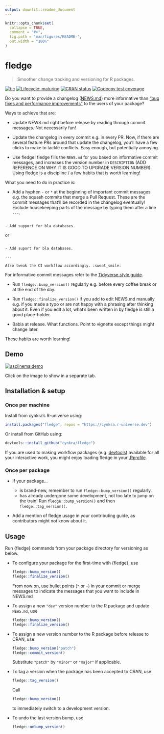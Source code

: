 ```yaml
---
output: downlit::readme_document
---
```


<!-- README.md is generated from README.Rmd. Please edit that file -->

```r
knitr::opts_chunk$set(
  collapse = TRUE,
  comment = "#>",
  fig.path = "man/figures/README-",
  out.width = "100%"
)
```
# fledge

> Smoother change tracking and versioning for R packages.

<!-- badges: start -->
[![tic](https://github.com/cynkra/fledge/workflows/tic/badge.svg?branch=master)](https://github.com/cynkra/fledge/actions)
[![Lifecycle: maturing](https://img.shields.io/badge/lifecycle-maturing-blue.svg)](https://www.tidyverse.org/lifecycle/#maturing)
[![CRAN status](https://www.r-pkg.org/badges/version/fledge)](https://cran.r-project.org/package=fledge)
[![Codecov test coverage](https://codecov.io/gh/cynkra/fledge/branch/master/graph/badge.svg)](https://codecov.io/gh/cynkra/fledge?branch=master)
<!-- badges: end -->

Do you want to provide a changelog ([NEWS.md](https://blog.r-hub.io/2020/05/08/pkg-news/#why-write-the-changelog-as-newsmd)) more informative than ["bug fixes and performance improvements"](https://twitter.com/EmilyKager/status/1413628436984188933) to the users of your package?

Ways to achieve that are:

- Update NEWS.md right before release by reading through commit messages. Not necessarily fun!

- Update the changelog in every commit e.g. in every PR. Now, if there are several feature PRs around that update the changelog, you'll have a few clicks to make to tackle conflicts. Easy enough, but potentially annoying.

- Use fledge! fledge fills the `NEWS.md` for you based on informative commit messages, and increases the version number in `DESCRIPTION` (ADD REFERENCE ON WHY IT IS GOOD TO UPGRADE VERSION NUMBER). Using fledge is a discipline / a few habits that is worth learning!


What you need to do in practice is:

- Add a hyphen `-` or `*` at the beginning of important commit messages e.g. the squash commits that merge a Pull Request. These are the commit messages that'll be recorded in the changelog eventually! Exclude housekeeping parts of the message by typing them after a line `---`.

```text

- Add support for bla databases.

```

or 

```text

- Add suport for bla databases.

---

Also tweak the CI workflow accordingly. :sweat_smile:

```

For informative commit messages refer to the [Tidyverse style guide](https://style.tidyverse.org/news.html).

- Run `fledge::bump_version()` regularly e.g. before every coffee break or at the end of the day.

- Run `fledge::finalize_version()` if you add to edit NEWS.md manually e.g. if you made a typo or are not happy with a phrasing after thinking about it. Even if you edit a lot, what's been written in by fledge is still a good place-holder.

- Babla at release. What functions. Point to vignette except things might change later.

These habits are worth learning!

## Demo

[![asciinema demo](https://github.com/cynkra/fledge/raw/master/readme/demo.gif)](https://asciinema.org/a/173876)

Click on the image to show in a separate tab.

## Installation & setup

### Once per machine

Install from cynkra's R-universe using:

```r
install.packages("fledge", repos = "https://cynkra.r-universe.dev")
```

Or install from GitHub using:

```r
devtools::install_github("cynkra/fledge")
```

If you are used to making workflow packages (e.g. [devtools](https://usethis.r-lib.org/articles/articles/usethis-setup.html#use-usethis-or-devtools-in-interactive-work)) available for all your interactive work, 
you might enjoy loading fledge in your [.Rprofile](https://rstats.wtf/r-startup.html#rprofile).

### Once per package

* If your package...

   * is brand-new, remember to run `fledge::bump_version()` regularly.
   * has already undergone some development, not too late to jump on the train! Run `fledge::bump_version()` and then `fledge::tag_version()`.
   
* Add a mention of fledge usage in your contributing guide, as contributors might not know about it.

## Usage

Run {fledge} commands from your package directory for versioning as below.

* To configure your package for the first-time with {fledge}, use

    ```r
    fledge::bump_version()
    fledge::finalize_version()
    ```

    From now on, use bullet points (`*` or `-`) in your commit or merge messages to indicate the messages that you want to include in NEWS.md

* To assign a new `"dev"` version number to the R package and update `NEWS.md`, use

    ```r
    fledge::bump_version()
    fledge::finalize_version()
    ```

* To assign a new version number to the R package before release to CRAN, use

    ```r
    fledge::bump_version("patch")
    fledge::commit_version()
    ```

    Substitute `"patch"` by `"minor"` or `"major"` if applicable.

* To tag a version when the package has been accepted to CRAN, use

    ```r
    fledge::tag_version()
    ```
    
    Call 
    
    ```r
    fledge::bump_version()
    ```
    
    to immediately switch to a development version.

* To undo the last version bump, use

    ```r
    fledge::unbump_version()
    ```
